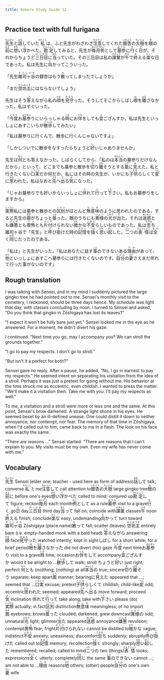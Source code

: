 ```yaml
---
title: Kokoro Study Guide 12
---
```


## Practice text with full furigana

<p>
<ruby><rb>先生</rb><rt>せんせい</rt></ruby>と<ruby><rb>話</rb><rt>はな</rt></ruby>していた<ruby><rb>私</rb><rt>わたくし</rt></ruby>は、ふと先生がわざわざ<ruby><rb>注意</rb><rt>ちゅうい</rt></ruby>してくれた<ruby><rb>銀杏</rb><rt>いちょう</rt></ruby>の<ruby><rb>大樹</rb><rt>たいじゅ</rt></ruby>を<ruby><rb>眼</rb><rt>め</rt></ruby>の<ruby><rb>前</rb><rt>まえ</rt></ruby>に<ruby><rb>想</rb><rt>おも</rt></ruby>い<ruby><rb>浮</rb><rt>う</rt></ruby>かべた。<ruby><rb>勘定</rb><rt>かんじょう</rt></ruby>してみると、先生が<ruby><rb>毎月</rb><rt>まいげつ</rt></ruby><ruby><rb>例</rb><rt>れい</rt></ruby>として<ruby><rb>墓参</rb><rt>ぼさん</rt></ruby>に<ruby><rb>行</rb><rt>ゆ</rt></ruby>く<ruby><rb>日</rb><rt>ひ</rt></ruby>が、それからちょうど<ruby><rb>三日目</rb><rt>みっかめ</rt></ruby>に<ruby><rb>当</rb><rt>あた</rt></ruby>っていた。その三日目は私の<ruby><rb>課業</rb><rt>かぎょう</rt></ruby>が<ruby><rb>午</rb><rt>ひる</rt></ruby>で<ruby><rb>終</rb><rt>お</rt></ruby>える<ruby><rb>楽</rb><rt>らく</rt></ruby>な日であった。私は先生に<ruby><rb>向</rb><rt>む</rt></ruby>かってこういった。
</p>

<p>
「先生<ruby><rb>雑司ヶ谷</rb><rt>ぞうしがや</rt></ruby>の銀杏はもう<ruby><rb>散</rb><rt>ち</rt></ruby>ってしまったでしょうか」
</p>

<p>
「まだ<ruby><rb>空坊主</rb><rt>からぼうず</rt></ruby>にはならないでしょう」
</p>

<p>
先生はそう<ruby><rb>答</rb><rt>こた</rt></ruby>えながら私の<ruby><rb>顔</rb><rt>かお</rt></ruby>を<ruby><rb>見守</rb><rt>みまも</rt></ruby>った。そうしてそこからしばし<ruby><rb>眼</rb><rt>め</rt></ruby>を<ruby><rb>離</rb><rt>はな</rt></ruby>さなかった。私はすぐいった。
</p>

<p>
「<ruby><rb>今度</rb><rt>こんど</rt></ruby>お<ruby><rb>墓参</rb><rt>はかまい</rt></ruby>りにいらっしゃる<ruby><rb>時</rb><rt>とき</rt></ruby>にお<ruby><rb>伴</rb><rt>とも</rt></ruby>をしても<ruby><rb>宜</rb><rt>よ</rt></ruby>ござんすか。私は先生といっしょにあすこいらが<ruby><rb>散歩</rb><rt>さんぽ</rt></ruby>してみたい」
</p>

「私は墓参りに行くんで、散歩に行くんじゃないですよ」

<p>
「しかしついでに散歩をなすったらちょうど<ruby><rb>好</rb><rt>い</rt></ruby>いじゃありませんか」
</p>

<p>
先生は<ruby><rb>何</rb><rt>なん</rt></ruby>とも答えなかった。しばらくしてから、「私のは<ruby><rb>本当</rb><rt>ほんとう</rt></ruby>の墓参りだけなんだから」といって、どこまでも墓参と散歩を<ruby><rb>切</rb><rt>き</rt></ruby>り<ruby><rb>離</rb><rt>はな</rt></ruby>そうとする<ruby><rb>風</rb><rt>ふう</rt></ruby>に<ruby><rb>見</rb><rt>み</rt></ruby>えた。私と行きたくない<ruby><rb>口実</rb><rt>こうじつ</rt></ruby>だか何だか、私にはその時の先生が、いかにも<ruby><rb>子供</rb><rt>こども</rt></ruby>らしくて<ruby><rb>変</rb><rt>へん</rt></ruby>に<ruby><rb>思</rb><rt>おも</rt></ruby>われた。私はなおと<ruby><rb>先</rb><rt>さき</rt></ruby>へ<ruby><rb>出</rb><rt>で</rt></ruby>る<ruby><rb>気</rb><rt>き</rt></ruby>になった。
</p>

<p>
「じゃお墓参りでも好いからいっしょに<ruby><rb>伴</rb><rt>つ</rt></ruby>れて<ruby><rb>行</rb><rt>い</rt></ruby>って<ruby><rb>下</rb><rt>くだ</rt></ruby>さい。私もお墓参りをしますから」
</p>

<p>
<ruby><rb>実際</rb><rt>じっさい</rt></ruby>私には墓参と散歩との<ruby><rb>区別</rb><rt>くべつ</rt></ruby>がほとんど<ruby><rb>無意味</rb><rt>むいみ</rt></ruby>のように思われたのである。すると先生の<ruby><rb>眉</rb><rt>まゆ</rt></ruby>がちょっと<ruby><rb>曇</rb><rt>くも</rt></ruby>った。眼のうちにも<ruby><rb>異様</rb><rt>いよう</rt></ruby>の<ruby><rb>光</rb><rt>ひかり</rt></ruby>が<ruby><rb>出</rb><rt>で</rt></ruby>た。それは<ruby><rb>迷惑</rb><rt>めいわく</rt></ruby>とも<ruby><rb>嫌悪</rb><rt>けんお</rt></ruby>とも<ruby><rb>畏怖</rb><rt>いふ</rt></ruby>とも<ruby><rb>片付</rb><rt>かたづ</rt></ruby>けられない<ruby><rb>微</rb><rt>かす</rt></ruby>かな<ruby><rb>不安</rb><rt>ふあん</rt></ruby>らしいものであった。私は<ruby><rb>忽</rb><rt>たちま</rt></ruby>ち雑司ヶ谷で「先生」と<ruby><rb>呼</rb><rt>よ</rt></ruby>び<ruby><rb>掛</rb><rt>か</rt></ruby>けた時の<ruby><rb>記憶</rb><rt>きおく</rt></ruby>を<ruby><rb>強</rb><rt>つよ</rt></ruby>く<ruby><rb>思</rb><rt>おも</rt></ruby>い<ruby><rb>起</rb><rt>おこ</rt></ruby>した。<ruby><rb>二</rb><rt>ふた</rt></ruby>つの<ruby><rb>表情</rb><rt>ひょうじょう</rt></ruby>は<ruby><rb>全</rb><rt>まった</rt></ruby>く<ruby><rb>同</rb><rt>おな</rt></ruby>じだったのである。
</p>

<p>
「私は」と先生がいった。「私はあなたに話す<ruby><rb>事</rb><rt>こと</rt></ruby>のできないある<ruby><rb>理由</rb><rt>りゆ</rt></ruby>があって、<ruby><rb>他</rb><rt>ひと</rt></ruby>といっしょにあすこへ墓参りには行きたくないのです。<ruby><rb>自分</rb><rt>じぶん</rt></ruby>の<ruby><rb>妻</rb><rt>さい</rt></ruby>さえまだ伴れて行った事がないのです」
</p>


## Rough translation

I was talking with Sensei, and in my mind I suddenly pictured the large gingko tree he had pointed out to me. Sensei's monthly visit to the cemetery, I reckoned, should be three days hence. My schedule was light that day, with classes concluding by noon. I turned to Sensei and asked, "Do you think that gingko in Zōshigaya has lost its leaves?"

"I expect it won't be fully bare just yet." Sensei looked me in the eye as he answered. For a moment, he didn't divert his gaze.

I continued. "Next time you go, may I accompany you? We can stroll the grounds together."

"I go to pay my respects. I don't go to stroll."

"But isn't it a perfect for both?"

Sensei gave no reply. After a pause, he added, "No, I go in earnest to pay my respects." He seemed intent on separating his visitation from the idea of a stroll. Perhaps it was just a pretext for going without me. His behavior at the time struck me as eccentric, even childish. I wanted to press the matter. "We'll make it a visitation then. Take me with you. I'll pay my respects as well."

To me, a visitation and a stroll were more or less one and the same. At this point, Sensei's brow darkened. A strange light shone in his eyes. He seemed beset by an ill-defined unease. One could distill it down to neither annoyance, nor contempt, nor fear. The memory of that time in Zōshigaya, when I'd called out to him, came back to me in a flash. The look on his face was exactly the same.

"There are reasons ..." Sensei started. "There are reasons that I can't explain to you. My visits must be my own. Even my wife has never come with me."  


## Vocabulary

<p>
<span class="vocabstudy"><ruby><rb>先生</rb><rt>せんせい</rt></ruby>&nbsp;Sensei (elder one; teacher - used here as form of address)</span><span class="vocabstudy"><ruby><rb>話</rb><rt>はな</rt></ruby>して&nbsp;talk; converse</span><span class="vocabstudy"><ruby><rb>私</rb><rt>わたくし</rt></ruby>&nbsp;I; me</span><span class="vocabstudy"><ruby><rb>注意</rb><rt>ちゅうい</rt></ruby>して&nbsp;call attention to</span><span class="vocabstudy"><ruby><rb>銀杏</rb><rt>いちょう</rt></ruby>の<ruby><rb>大樹</rb><rt>たいじゅ</rt></ruby>&nbsp;large gingko tree</span><span class="vocabstudy"><ruby><rb>眼</rb><rt>め</rt></ruby>の<ruby><rb>前</rb><rt>まえ</rt></ruby>に&nbsp;before one's eyes</span><span class="vocabstudy"><ruby><rb>想</rb><rt>おも</rt></ruby>い<ruby><rb>浮</rb><rt>う</rt></ruby>かべた&nbsp;called to mind; conjured up</span><span class="vocabstudy"><ruby><rb>勘定</rb><rt>かんじょう</rt></ruby>して&nbsp;figure; reckon</span><span class="vocabstudy"><ruby><rb>毎月</rb><rt>まいげつ</rt></ruby>&nbsp;each month</span><span class="vocabstudy"><ruby><rb>例</rb><rt>れい</rt></ruby>として&nbsp;as a rule</span><span class="vocabstudy"><ruby><rb>墓参</rb><rt>ぼさん</rt></ruby>&nbsp;visit to a grave</span><span class="vocabstudy"><ruby><rb>行</rb><rt>ゆ</rt></ruby>く&nbsp;go</span><span class="vocabstudy"><ruby><rb>日</rb><rt>ひ</rt></ruby>&nbsp;day</span><span class="vocabstudy"><ruby><rb>三日目</rb><rt>みっかめ</rt></ruby>&nbsp;third day</span><span class="vocabstudy"><ruby><rb>当</rb><rt>あた</rt></ruby>って&nbsp;fall on; coincide with</span><span class="vocabstudy"><ruby><rb>課業</rb><rt>かぎょう</rt></ruby>&nbsp;classes</span><span class="vocabstudy"><ruby><rb>午</rb><rt>ひる</rt></ruby>&nbsp;noon</span><span class="vocabstudy"><ruby><rb>終</rb><rt>お</rt></ruby>える&nbsp;finish; conclude</span><span class="vocabstudy"><ruby><rb>楽</rb><rt>らく</rt></ruby>な&nbsp;easy; undemanding</span><span class="vocabstudy"><ruby><rb>向</rb><rt>む</rt></ruby>かって&nbsp;turn toward</span>
<span class="vocabstudy"><ruby><rb>雑司ヶ谷</rb><rt>ぞうしがや</rt></ruby>&nbsp;Zōshigaya (place name)</span><span class="vocabstudy"><ruby><rb>散</rb><rt>ち</rt></ruby>って&nbsp;fall; scatter (leaves)</span>
<span class="vocabstudy"><ruby><rb>空坊主</rb><rt>からぼうず</rt></ruby>&nbsp;entirely bare (i.e. empty-handed monk with a bald head)</span>
<span class="vocabstudy"><ruby><rb>答</rb><rt>こた</rt></ruby>えながら&nbsp;answering</span><span class="vocabstudy"><ruby><rb>顔</rb><rt>かお</rt></ruby>&nbsp;face</span><span class="vocabstudy"><ruby><rb>見守</rb><rt>みまも</rt></ruby>った&nbsp;watched intently; kept in sight</span><span class="vocabstudy">しばし&nbsp;for a short while; for a brief period</span><span class="vocabstudy"><ruby><rb>眼</rb><rt>め</rt></ruby>を<ruby><rb>離</rb><rt>はな</rt></ruby>さなかった&nbsp;did not divert (his) gaze</span>
<span class="vocabstudy"><ruby><rb>今度</rb><rt>こんど</rt></ruby>&nbsp;next time</span><span class="vocabstudy">お<ruby><rb>墓参</rb><rt>はかまい</rt></ruby>り&nbsp;visit to a grave</span><span class="vocabstudy"><ruby><rb>時</rb><rt>とき</rt></ruby>&nbsp;time; occasion</span><span class="vocabstudy">お<ruby><rb>伴</rb><rt>とも</rt></ruby>をして&nbsp;accompany</span><span class="vocabstudy"><ruby><rb>宜</rb><rt>よ</rt></ruby>ござんすか&nbsp;would it be alright to ...</span><span class="vocabstudy"><ruby><rb>散歩</rb><rt>さんぽ</rt></ruby>して&nbsp;walk; stroll</span>
<span class="vocabstudy">ちょうど<ruby><rb>好</rb><rt>い</rt></ruby>い&nbsp;just right; perfect</span>
<span class="vocabstudy"><ruby><rb>何</rb><rt>なん</rt></ruby>とも&nbsp;(no)thing; (nothing) at all</span><span class="vocabstudy"><ruby><rb>本当</rb><rt>ほんとう</rt></ruby>の&nbsp;true; sincere</span><span class="vocabstudy"><ruby><rb>切</rb><rt>き</rt></ruby>り<ruby><rb>離</rb><rt>はな</rt></ruby>そう&nbsp;separate; keep apart</span><span class="vocabstudy"><ruby><rb>風</rb><rt>ふう</rt></ruby>&nbsp;manner; bearing</span><span class="vocabstudy">に<ruby><rb>見</rb><rt>み</rt></ruby>えた&nbsp;appeared that ...; seemed that ...</span><span class="vocabstudy"><ruby><rb>口実</rb><rt>こうじつ</rt></ruby>&nbsp;excuse; pretext</span><span class="vocabstudy"><ruby><rb>子供</rb><rt>こども</rt></ruby>らしくて&nbsp;childish; child-like</span><span class="vocabstudy"><ruby><rb>変</rb><rt>へん</rt></ruby>&nbsp;odd; eccentric</span><span class="vocabstudy"><ruby><rb>思</rb><rt>おも</rt></ruby>われた&nbsp;seemed; appeared</span><span class="vocabstudy"><ruby><rb>先</rb><rt>さき</rt></ruby>へ<ruby><rb>出</rb><rt>で</rt></ruby>る&nbsp;move forward; proceed</span><span class="vocabstudy"><ruby><rb>気</rb><rt>き</rt></ruby>&nbsp;inclination</span>
<span class="vocabstudy"><ruby><rb>伴</rb><rt>つ</rt></ruby>れて<ruby><rb>行</rb><rt>い</rt></ruby>って&nbsp;take along; take with</span><span class="vocabstudy"><ruby><rb>下</rb><rt>くだ</rt></ruby>さい&nbsp;please (do)</span>
<span class="vocabstudy"><ruby><rb>実際</rb><rt>じっさい</rt></ruby>&nbsp;actually; in fact</span><span class="vocabstudy"><ruby><rb>区別</rb><rt>くべつ</rt></ruby>&nbsp;distinction</span><span class="vocabstudy"><ruby><rb>無意味</rb><rt>むいみ</rt></ruby>&nbsp;meaningless; of no import</span><span class="vocabstudy"><ruby><rb>眉</rb><rt>まゆ</rt></ruby>&nbsp;eyebrows; brows</span><span class="vocabstudy"><ruby><rb>曇</rb><rt>くも</rt></ruby>った&nbsp;clouded; darkened; grew downcast</span><span class="vocabstudy"><ruby><rb>異様</rb><rt>いよう</rt></ruby>の&nbsp;odd; unnatural</span><span class="vocabstudy"><ruby><rb>光</rb><rt>ひかり</rt></ruby>&nbsp;light; glimmer</span><span class="vocabstudy"><ruby><rb>出</rb><rt>で</rt></ruby>た&nbsp;appeared</span><span class="vocabstudy"><ruby><rb>迷惑</rb><rt>めいわく</rt></ruby>&nbsp;annoyance</span><span class="vocabstudy"><ruby><rb>嫌悪</rb><rt>けんお</rt></ruby>&nbsp;revulsion; contempt</span><span class="vocabstudy"><ruby><rb>畏怖</rb><rt>いふ</rt></ruby>&nbsp;fear; fright</span><span class="vocabstudy"><ruby><rb>片付</rb><rt>かたづ</rt></ruby>けられない&nbsp;cannot be distilled to</span><span class="vocabstudy"><ruby><rb>微</rb><rt>かす</rt></ruby>かな&nbsp;vague; indistinct</span><span class="vocabstudy"><ruby><rb>不安</rb><rt>ふあん</rt></ruby>&nbsp;anxiety; uneasiness; discomfort</span><span class="vocabstudy"><ruby><rb>忽</rb><rt>たちま</rt></ruby>ち&nbsp;suddenly; abruptly</span><span class="vocabstudy"><ruby><rb>呼</rb><rt>よ</rt></ruby>び<ruby><rb>掛</rb><rt>か</rt></ruby>けた&nbsp;called out to</span><span class="vocabstudy"><ruby><rb>記憶</rb><rt>きおく</rt></ruby>&nbsp;memory; recollection</span><span class="vocabstudy"><ruby><rb>強</rb><rt>つよ</rt></ruby>く&nbsp;strongly; sharply</span><span class="vocabstudy"><ruby><rb>思</rb><rt>おも</rt></ruby>い<ruby><rb>起</rb><rt>おこ</rt></ruby>した&nbsp;remembered; recalled; called to mind</span><span class="vocabstudy"><ruby><rb>二</rb><rt>ふた</rt></ruby>つの&nbsp;two (things)</span><span class="vocabstudy"><ruby><rb>表情</rb><rt>ひょうじょう</rt></ruby>&nbsp;looks; expressions</span><span class="vocabstudy"><ruby><rb>全</rb><rt>まった</rt></ruby>く&nbsp;utterly; completely</span><span class="vocabstudy"><ruby><rb>同</rb><rt>おな</rt></ruby>じ&nbsp;the same</span>
<span class="vocabstudy"><ruby><rb>事</rb><rt>こと</rt></ruby>のできない&nbsp;cannot ...; am not able to ...</span><span class="vocabstudy"><ruby><rb>理由</rb><rt>りゆ</rt></ruby>&nbsp;reasons</span><span class="vocabstudy"><ruby><rb>他</rb><rt>ひと</rt></ruby>&nbsp;others; (other) people</span><span class="vocabstudy"><ruby><rb>自分</rb><rt>じぶん</rt></ruby>の&nbsp;one's own</span><span class="vocabstudy"><ruby><rb>妻</rb><rt>さい</rt></ruby>&nbsp;wife</span>
</p>
